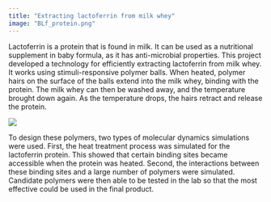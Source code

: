 ```yaml
---
title: "Extracting lactoferrin from milk whey"
image: "BLf_protein.png"
---
```


Lactoferrin is a protein that is found in milk. It can be used as a nutritional supplement in baby formula, as it has anti-microbial properties. This project developed a technology for efficiently extracting lactoferrin from milk whey. It works using stimuli-responsive polymer balls. When heated, polymer hairs on the surface of the balls extend into the milk whey, binding with the protein. The milk whey can then be washed away, and the temperature brought down again. As the temperature drops, the hairs retract and release the protein.

:::{.column-margin}
![](BLf_protein.png)
:::

To design these polymers, two types of molecular dynamics simulations were used. First, the heat treatment process was simulated for the lactoferrin protein. This showed that certain binding sites became accessible when the protein was heated. Second, the interactions between these binding sites and a large number of polymers were simulated. Candidate polymers were then able to be tested in the lab so that the most effective could be used in the final product.

